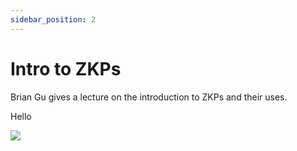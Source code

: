 ```yaml
---
sidebar_position: 2
---
```


# Intro to ZKPs

Brian Gu gives a lecture on the introduction to ZKPs and their uses.

Hello

![](https://www.youtube.com/watch?v=RJSAnsiwsBM)
